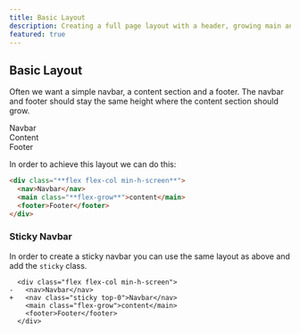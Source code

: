 ```yaml
---
title: Basic Layout
description: Creating a full page layout with a header, growing main and a footer.
featured: true
---
```



## Basic Layout

Often we want a simple navbar, a content section and a footer. The navbar and footer should stay the same height
where the content section should grow.

<div className="flex flex-col shadow-lg rounded-md">
  <nav className="rounded-t-md text-white px-3 py-2 bg-gradient-to-br from-pink-400 to-purple-500">
    Navbar
  </nav>
  <main className="text-white px-3 py-10 bg-gradient-to-r from-emerald-400 to-teal-500">
    Content
  </main>
  <footer className="text-white rounded-b-md px-3 py-2 bg-gradient-to-tr from-yellow-400 to-yellow-500">
    Footer
  </footer>
</div>

In order to achieve this layout we can do this:

```html
<div class="**flex flex-col min-h-screen**">
  <nav>Navbar</nav>
  <main class="**flex-grow**">content</main>
  <footer>Footer</footer>
</div>
```

### Sticky Navbar

In order to create a sticky navbar you can use the same layout as above and add the `sticky` class.

```diff-html
  <div class="flex flex-col min-h-screen">
-   <nav>Navbar</nav>
+   <nav class="sticky top-0">Navbar</nav>
    <main class="flex-grow">content</main>
    <footer>Footer</footer>
  </div>
```
